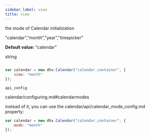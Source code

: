 ```yaml
---
sidebar_label: view
title: view
---
```



          


<Short>
 
the mode of Calendar initialization


</Short>



"calendar","month","year","timepicker"

<strong>Default value: </strong> 
"calendar"



<Type>
 string


</Type>


~~~js
 
var calendar = new dhx.Calendar("calendar_container", {
    view: "month"
});


~~~
	api_config

<Descr>
 


</Descr>



calendar/configuring.md#calendarmodes


 instead of it, you can use the calendar/api/calendar_mode_config.md property:
~~~js
var calendar = new dhx.Calendar("calendar_container", {
    mode: "month"
});
~~~